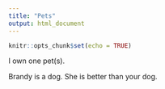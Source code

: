 ```yaml
---
title: "Pets"
output: html_document
---
```


```r
knitr::opts_chunk$set(echo = TRUE)
```

I own one pet(s).

Brandy is a dog. She is better than your dog.